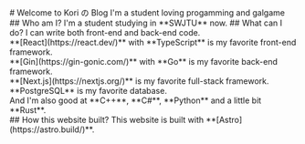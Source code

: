 
<BaseLayout title="Home">
  <BaseCard title="Home">
    <div class="flex">
      <div class="p-6">
        # Welcome to Kori の Blog
        I'm a student loving progamming and galgame
      </div>
    </div>

  </BaseCard>

  <BaseCard title="Home" image="/neko.jpg">
  ## Who am I?
  I'm a student studying in **SWJTU** now.
  ## What can I do?
  I can write both front-end and back-end code.<br/>
  **[React](https://react.dev/)** with **TypeScript** is my favorite front-end framework.<br/>
  **[Gin](https://gin-gonic.com/)** with **Go** is my favorite back-end framework.<br/>
  **[Next.js](https://nextjs.org/)** is my favorite full-stack framework.<br/>
  **PostgreSQL** is my favorite database.<br/>
  And I'm also good at **C++**, **C#**, **Python** and a little bit **Rust**.<br/>
  ## How this website built?
  This website is built with **[Astro](https://astro.build/)**.
  </BaseCard>
</BaseLayout>
